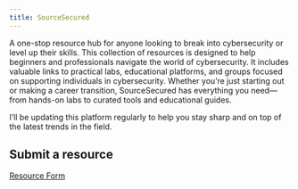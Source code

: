 ```yaml
---
title: SourceSecured
---
```


A one-stop resource hub for anyone looking to break into cybersecurity or level up their skills. This collection of resources is designed to help beginners and professionals navigate the world of cybersecurity. It includes valuable links to practical labs, educational platforms, and groups focused on supporting individuals in cybersecurity. Whether you’re just starting out or making a career transition, SourceSecured has everything you need—from hands-on labs to curated tools and educational guides. 

I’ll be updating this platform regularly to help you stay sharp and on top of the latest trends in the field.

## Submit a resource

[Resource Form](https://tally.so/r/nWMKoa)
